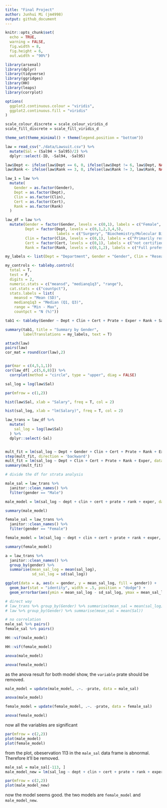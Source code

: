 ```yaml
---
title: "Final Project"
author: Junhui Mi (jm4998)
output: github_document
---
```


```r
knitr::opts_chunk$set(
  echo = TRUE,
  warning = FALSE,
  fig.width = 8,
  fig.height = 6,
  out.width = "90%")

library(arsenal)
library(dplyr)
library(tidyverse)
library(ggridges)
library(HH)
library(leaps)
library(corrplot)

options(
  ggplot2.continuous.colour = "viridis",
  ggplot2.continuous.fill = "viridis"
)

scale_colour_discrete = scale_colour_viridis_d
scale_fill_discrete = scale_fill_viridis_d

theme_set(theme_minimal() + theme(legend.position = "bottom"))
```


```r
law = read_csv("./data/Lawsuit.csv") %>%
  mutate(Sal = (Sal94 + Sal95)/2) %>%
  dplyr::select(-ID, -Sal94, -Sal95)

law$Dept <- ifelse(law$Dept == 6, 0, ifelse(law$Dept != 6, law$Dept, NA))
law$Rank <- ifelse(law$Rank == 3, 0, ifelse(law$Rank != 3, law$Rank, NA))

law_1 = law %>%
  mutate(
    Gender = as.factor(Gender),
    Dept = as.factor(Dept),
    Clin = as.factor(Clin),
    Cert = as.factor(Cert),
    Rank = as.factor(Rank)
  )

law_df = law %>%
  mutate(Gender = factor(Gender, levels = c(0,1), labels = c("Female", "Male")),
         Dept = factor(Dept, levels = c(0,1,2,3,4,5), 
                       labels = c("Surgery", "Biochemistry/Molecular Biology", "Physiology", "Genetics", "Pediatrics", "Medicine")),
         Clin = factor(Clin, levels = c(0,1), labels = c("Primarily research emphasis", "Primarily clinical emphasis")),
         Cert = factor(Cert, levels = c(0,1), labels = c("not certified", "Board certified")),
         Rank = factor(Rank, levels = c(0,1,2), labels = c("Full professor", "Assistant", "Associate")))

my_labels <- list(Dept = "Department", Gender = "Gender", Clin = "Research/Clinical emphasis", Cert = "Not/Board Certificated", Prate = "Publication rate", Exper = "Experience(years)", Rank = "Title", Sal = "Average Salary in 1994-1995")

my_controls <- tableby.control(
  total = T,
  test = F, 
  digits = 2,
  numeric.stats = c("meansd", "medianq1q3", "range"),
  cat.stats = c("countpct"),
  stats.labels = list(
    meansd = "Mean (SD)",
    medianq1q3 = "Median (Q1, Q3)",
    range = "Min - Max",
    countpct = "N (%)"))

tab1 <- tableby(Gender ~ Dept + Clin + Cert + Prate + Exper + Rank + Sal, data = law_df, control = my_controls)

summary(tab1, title = "Summary by Gender", 
        labelTranslations = my_labels, text = T)
```

```r
attach(law)
pairs(law)
cor_mat = round(cor(law),2)


par(mar = c(4,5,1,1))
cor(law_df[ ,c(5,6,8)]) %>% 
  corrplot(method = "circle", type = "upper", diag = FALSE)

sal_log = log(law$Sal)

par(mfrow = c(1,2))

hist(law$Sal, xlab = "Salary", freq = T, col = 2)

hist(sal_log, xlab = "lm(Salary)", freq = T, col = 2)

```

```r
law_trans = law_df %>%
  mutate(
    sal_log = log(law$Sal)
  ) %>% 
  dplyr::select(-Sal)


mult_fit = lm(sal_log ~ Dept + Gender + Clin + Cert + Prate + Rank + Exper, data = law_trans)
step(mult_fit, direction = 'backward')
mult_fit = lm(sal_log ~ Dept + Clin + Cert + Prate + Rank + Exper, data = law_trans)
summary(mult_fit)
```

```r
# divide the df for strata analysis

male_sal = law_trans %>% 
  janitor::clean_names() %>% 
  filter(gender == "Male")

male_model = lm(sal_log ~ dept + clin + cert + prate + rank + exper, data = male_sal)

summary(male_model)

female_sal = law_trans %>% 
  janitor::clean_names() %>% 
  filter(gender == "Female")

female_model = lm(sal_log ~ dept + clin + cert + prate + rank + exper, data = female_sal)

summary(female_model)
```

```r
a = law_trans %>% 
  janitor::clean_names() %>% 
  group_by(gender) %>% 
  summarise(mean_sal_log = mean(sal_log), 
            sd_sal_log = sd(sal_log))

ggplot(data = a, aes(x = gender, y = mean_sal_log, fill = gender)) + 
  geom_bar(stat = "identity", width = .5, position = "dodge") + 
  geom_errorbar(aes(ymin = mean_sal_log - sd_sal_log, ymax = mean_sal_log + sd_sal_log), position = position_dodge(width = 0.5), width = .3)

# direct way
# law_trans %>% group_by(Gender) %>% summarise(mean_sal = mean(sal_log))
# law %>% group_by(Gender) %>% summarise(mean_sal = mean(Sal))
```

```r
# no correlation
male_sal %>% pairs()
female_sal %>% pairs()

HH::vif(male_model)

HH::vif(female_model)

anova(male_model)

anova(female_model)
```

as the anova result for both model show, the `variable` prate should be removed. 

```r
male_model = update(male_model, .~. -prate, data = male_sal)

anova(male_model)

female_model = update(female_model, .~. -prate, data = female_sal)

anova(female_model)
```

now all the variables are significant

```r
par(mfrow = c(2,2))
plot(male_model)
plot(female_model)
```

from the plot, obeservation 113 in the `male_sal` data frame is abnormal. Therefore it'll be removed. 

```r
male_sal = male_sal[-113, ]
male_model_new = lm(sal_log ~ dept + clin + cert + prate + rank + exper, data = male_sal)

par(mfrow = c(2,2))
plot(male_model_new)
```

now the model seems good. the two models are `female_model` and `male_model_new`. 



